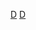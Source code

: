 {{Navbox
| name       = 迪士尼消費品 <!--in page name-->
| title      = 華特迪士尼消費品
|bodyclass   = hlist
|listclass   = hlist
| state      = {{{state|autocollapse}}}
| titlestyle = background:#A0C7E7 <!--dull-turquoise-->
| groupstyle = background:#E0E3EC <!--blue-gray-->


| group2 = 迪士尼全球出版
| list2 = 
* [[Hyperion (出版社)|Hyperion]]
* [[Disney Adventures]]
* [[米拉麥克斯出版]]
* [[Disney Press]]

| group3 = [[迪士尼互動]]
| list3 = 
* [[王國之心系列]]
* [[迪士尼無限世界]]
* [[鱷魚小頑皮愛洗澡]]

| group4 = 特約經銷產品
| list4 = 
* [[101 Dalmatians: The Series|101斑點狗]]
* [[阿拉丁 (電影)|阿拉丁]]
* [[小小愛因斯坦]]
* [[反斗車王]]
* [[魔幻王國 (電影系列)|魔幻王國]]
* [[迪士尼夢幻仙子]]
* [[迪士尼公主]]
* [[唐老鴨]]
* [[鬼咁多大屋]]
* [[獅子王]]
* [[小魚仙]]
* [[頂包天后]]
* [[米奇老鼠]]
* [[The Mighty Ducks]]
* [[Muppets]]
* [[加納比海盜]]
* [[彼思動畫制作室|彼思]]
* [[金剛戰士]]
* [[Roger Rabbit]]
* [[花豹少女隊]]
* [[孟漢娜]]
* [[歌舞青春]]
* [[小熊維尼#迪士尼時期|小熊維尼]]
}}<noinclude>
[[Category:迪士尼導航模板|D]]
[[Category:美國媒體公司模板|D]]
</noinclude>